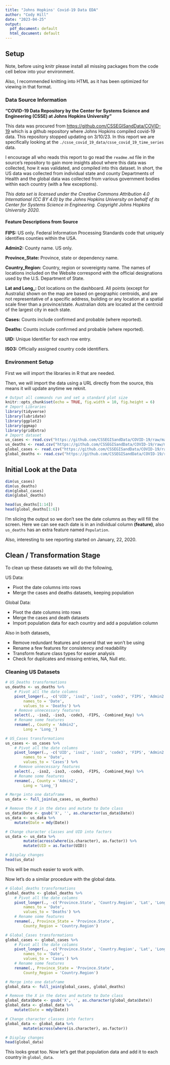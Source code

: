 ```yaml
---
title: "Johns Hopkins' Covid-19 Data EDA"
author: "Cody Hill"
date: "2023-04-25"
output:
  pdf_document: default
  html_document: default
---
```


## Setup

Note, before using knitr please install all missing packages from the code cell below into your environment. 

Also, I recommended knitting into HTML as it has been optimized for viewing in that format.

### Data Source Information

**"COVID-19 Data Repository by the Center for Systems Science and Engineering (CSSE) at Johns Hopkins University"**

This data was procured from <https://github.com/CSSEGISandData/COVID-19> which is a github repository where Johns Hopkins compiled covid-19 data. This repository stopped updating on 3/10/23.
In this report we are specifically looking at the `./csse_covid_19_data/csse_covid_19_time_series` data.

I encourage all who reads this report to go read the `readme.md` file in the source's repository to gain more insights about where this data was collected, how it was validated, and compiled into this dataset.
In short, the US data was collected from individual state and county Departments of Health and the global data was collected from various government bodies within each country (with a few exceptions).

*This data set is licensed under the Creative Commons Attribution 4.0 International (CC BY 4.0) by the Johns Hopkins University on behalf of its Center for Systems Science in Engineering. Copyright Johns Hopkins University 2020.*

#### Feature Descriptions from Source

**FIPS:** US only. Federal Information Processing Standards code that uniquely identifies counties within the USA.

**Admin2:** County name. US only.

**Province_State:** Province, state or dependency name.

**Country_Region:** Country, region or sovereignty name. The names of locations included on the Website correspond with the official designations used by the U.S. Department of State.

**Lat and Long_:** Dot locations on the dashboard. All points (except for Australia) shown on the map are based on geographic centroids, and are not representative of a specific address, building or any location at a spatial scale finer than a province/state. Australian dots are located at the centroid of the largest city in each state.

**Cases:** Counts include confirmed and probable (where reported).

**Deaths:** Counts include confirmed and probable (where reported).

**UID:** Unique Identifier for each row entry.

**ISO3:** Officially assigned country code identifiers.

### Environment Setup

First we will import the libraries in R that are needed.

Then, we will import the data using a URL directly from the source, this means it will update anytime we reknit.

```r
# Output all commands run and set a standard plot size
knitr::opts_chunk$set(echo = TRUE, fig.width = 10, fig.height = 6)
# Import Libraries
library(tidyverse)
library(lubridate)
library(ggplot2)
library(ggmap)
library(gridExtra)
# Import dataset
us_cases <- read.csv("https://github.com/CSSEGISandData/COVID-19/raw/master/csse_covid_19_data/csse_covid_19_time_series/time_series_covid19_confirmed_US.csv")
us_deaths <- read.csv("https://github.com/CSSEGISandData/COVID-19/raw/master/csse_covid_19_data/csse_covid_19_time_series/time_series_covid19_deaths_US.csv")
global_cases <- read.csv("https://github.com/CSSEGISandData/COVID-19/raw/master/csse_covid_19_data/csse_covid_19_time_series/time_series_covid19_confirmed_global.csv")
global_deaths <- read.csv("https://github.com/CSSEGISandData/COVID-19/raw/master/csse_covid_19_data/csse_covid_19_time_series/time_series_covid19_deaths_global.csv")
```

## Initial Look at the Data

```r
dim(us_cases)
dim(us_deaths)
dim(global_cases)
dim(global_deaths)

head(us_deaths[1:14])
head(global_deaths[1:6])
```

I'm slicing the output so we don't see the date columns as they will fill the screen.
Here we can see each date is in an individual column **(feature)**, also `us_deaths` has an extra feature named `Population`.

Also, interesting to see reporting started on January, 22, 2020.

## Clean / Transformation Stage

To clean up these datasets we will do the following,

US Data:

- Pivot the date columns into rows
- Merge the cases and deaths datasets, keeping population

Global Data:

- Pivot the date columns into rows
- Merge the cases and death datasets
- Import population data for each country and add a population column

Also in both datasets,

- Remove redundant features and several that we won't be using
- Rename a few features for consistency and readability
- Transform feature class types for easier analysis
- Check for duplicates and missing entries, NA, Null etc.

### Cleaning US Datasets

```r
# US_Deaths transformations
us_deaths <- us_deaths %>%
    # Pivot all the date columns
    pivot_longer(., -c('UID', 'iso2', 'iso3', 'code3', 'FIPS', 'Admin2', 'Province_State', 'Country_Region', 'Lat', 'Long_', 'Combined_Key', 'Population'),
        names_to = 'Date',
        values_to = 'Deaths') %>%
    # Remove unnecessary features
    select(., -iso2, -iso3, -code3, -FIPS, -Combined_Key) %>%
    # Rename some features
    rename(., County = 'Admin2',
        Long = 'Long_')

# US_Cases transformations
us_cases <- us_cases %>%
    # Pivot all the date columns
    pivot_longer(., -c('UID', 'iso2', 'iso3', 'code3', 'FIPS', 'Admin2', 'Province_State', 'Country_Region', 'Lat', 'Long_', 'Combined_Key'),
        names_to = 'Date',
        values_to = 'Cases') %>%
    # Remove unnecessary features
    select(., -iso2, -iso3, -code3, -FIPS, -Combined_Key) %>%
    # Rename some features
    rename(., County = 'Admin2',
        Long = 'Long_')

# Merge into one dataframe
us_data <- full_join(us_cases, us_deaths)

# Remove the X in the dates and mutate to Date class
us_data$Date <- gsub('X', '', as.character(us_data$Date))
us_data <- us_data %>%
    mutate(Date = mdy(Date))

# Change character classes and UID into factors
us_data <- us_data %>%
        mutate(across(where(is.character), as.factor)) %>%
        mutate(UID = as.factor(UID))

# Display changes
head(us_data)
```

This will be much easier to work with.

Now let's do a similar procedure with the global data.

```r
# Global_deaths transformations
global_deaths <- global_deaths %>%
    # Pivot all the date columns
    pivot_longer(., -c('Province.State', 'Country.Region', 'Lat', 'Long'),
        names_to = 'Date',
        values_to = 'Deaths') %>%
    # Rename some features
    rename(., Province_State = 'Province.State',
        County_Region = 'Country.Region')

# Global_Cases transformations
global_cases <- global_cases %>%
    # Pivot all the date columns
    pivot_longer(., -c('Province.State', 'Country.Region', 'Lat', 'Long'),
        names_to = 'Date',
        values_to = 'Cases') %>%
    # Rename some features
    rename(., Province_State = 'Province.State',
        County_Region = 'Country.Region')

# Merge into one dataframe
global_data <- full_join(global_cases, global_deaths)

# Remove the X in the dates and mutate to Date class
global_data$Date <- gsub('X', '', as.character(global_data$Date))
global_data <- global_data %>%
    mutate(Date = mdy(Date))

# Change character classes into factors
global_data <- global_data %>%
        mutate(across(where(is.character), as.factor))

# Display changes
head(global_data)
```

This looks great too. Now let's get that population data and add it to each country in `global_data`.

```r

```